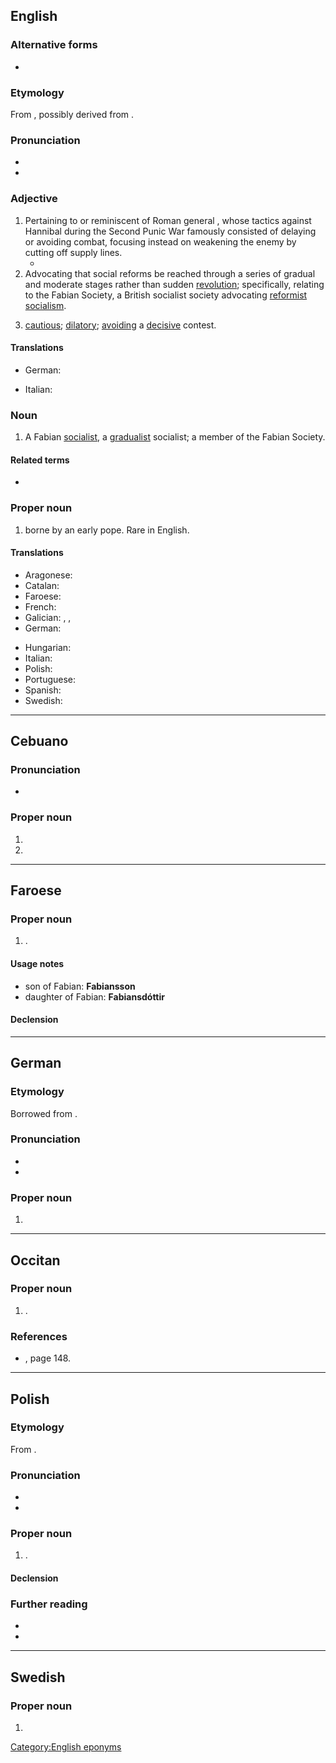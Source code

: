 {{also|fabian|Fabián}}
==English==

===Alternative forms===
*{{l|en|fabian}}

===Etymology===
From {{der|en|la|Fabianus||belonging to Fabius}}, possibly derived from {{m|la|faba||bean}}.

===Pronunciation===
* {{IPA|en|/ˈfeɪbi.ən/}}
* {{audio|en|LL-Q1860 (eng)-Vealhurl-Fabian.wav|Audio (RP)}}

===Adjective===
{{en-adj}}

# Pertaining to or reminiscent of Roman general {{w|Fabius Maximus}}, whose tactics against Hannibal during the Second Punic War famously consisted of delaying or avoiding combat, focusing instead on weakening the enemy by cutting off supply lines.
#* {{quote-book|en|year=1988|author=James McPherson|title=Battle Cry of Freedom|publisher=Oxford|year_published=2004|page=745|passage=Hood complained behind his commander's back to Richmond of Johnston's '''Fabian''' strategy.}}
# Advocating that social reforms be reached through a series of gradual and moderate stages rather than sudden [[revolution]]; specifically, relating to the Fabian Society, a British socialist society advocating [[reformist]] [[socialism]].
# {{lb|en|by extension}} [[cautious]]; [[dilatory]]; [[avoiding]] a [[decisive]] contest.

====Translations====
{{trans-top|all senses}}
* German: {{t+|de|fabisch}}
{{trans-mid}}
* Italian: {{t|it|fabiano}}
{{trans-bottom}}

===Noun===
{{en-noun}}

# A Fabian [[socialist]], a [[gradualist]] socialist; a member of the Fabian Society.
#: {{syn|en|gradualist|reformist|social democrat}}

====Related terms====
* {{l|en|Fabianism}}

===Proper noun===
{{en-proper noun}}

# {{given name|en|male|from=Latin}} borne by an early pope. Rare in English.

====Translations====
{{trans-top|male given name}}
* Aragonese: {{t|an|Fabián|m}}
* Catalan: {{t|ca|Fabià}}
* Faroese: {{t|fo|Fabian|m}}
* French: {{t+|fr|Fabien}}
* Galician: {{t+|gl|Fabián}}, {{t+|gl|Fabiano}}, {{t+|gl|Fabio}}
* German: {{t+|de|Fabian}}
{{trans-mid}}
* Hungarian: {{t+|hu|Fábián}}
* Italian: {{t+|it|Fabiano}}
* Polish: {{t+|pl|Fabian|m-pr}}
* Portuguese: {{t+|pt|Fabiano}}
* Spanish: {{t+|es|Fabián}}
* Swedish: {{t+|sv|Fabian}}
{{trans-bottom}}

[[Category:English eponyms]]

----

==Cebuano==

===Pronunciation===
* {{hyphenation|ceb|fa|bian}}

===Proper noun===
{{head|ceb|proper noun}}

# {{given name|ceb|male|A=a}}
# {{surname|ceb|A=a|nodot=1}}

----

==Faroese==

===Proper noun===
{{head|fo|proper noun|g=m}}

# {{given name|fo|male}}.

====Usage notes====
* son of Fabian: '''Fabiansson'''
* daughter of Fabian: '''Fabiansdóttir'''

====Declension====
{{fo-decl-proper-noun-s-indef|Fabian|Fabian|Fabiani|Fabians}}

----

==German==

===Etymology===
Borrowed from {{bor|de|la|Fabianus||belonging to Fabius}}.

===Pronunciation===
* {{IPA|de|/ˈfaːbian/}}
* {{audio|de|De-Fabian.ogg|Audio}}

===Proper noun===
{{head|de|proper noun|g=m}}

# {{given name|de|male}}

----

==Occitan==

===Proper noun===
{{oc-proper noun|m}}

# {{lb|oc|Gascony}} {{given name|oc|male|eq=Fabian}}.

===References===
* {{R:deoffog2005}}, page 148.
----

==Polish==
{{wp|lang=pl}}

===Etymology===
From {{bor|pl|la|Fabianus}}.

===Pronunciation===
* {{pl-IPA}}
* {{audio|pl|Pl-Fabian.ogg|Audio}}

===Proper noun===
{{pl-proper noun|m-pr}}

# {{given name|pl|male|eq=Fabian}}.

====Declension====
{{pl-decl-noun-m-pr}}

===Further reading===
* {{R:pl:WSJP}}
* {{R:PWN}}

----

==Swedish==

===Proper noun===
{{sv-proper noun|c}}

# {{given name|sv|male}}